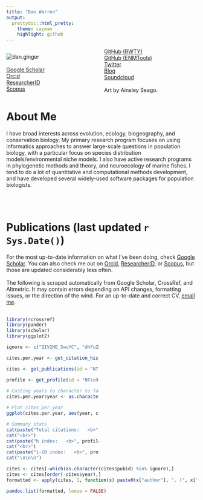 ```yaml
---
title: "Dan Warren"
output:
  prettydoc::html_pretty:
    theme: cayman
    highlight: github
---
```



<style>
  .col2 {
    columns: 2 200px;         /* number of columns and width in pixels*/
    -webkit-columns: 2 200px; /* chrome, safari */
    -moz-columns: 2 200px;    /* firefox */
  }
  .col3 {
    columns: 3 100px;
    -webkit-columns: 3 100px;
    -moz-columns: 3 100px;
  }
</style>

<script type='text/javascript' src='https://d1bxh8uas1mnw7.cloudfront.net/assets/embed.js'></script>


<div class="col2">
![dan.ginger](images/dan.art.jpg)<br><br>
[Google Scholar](http://scholar.google.com/citations?user=NTzu9c8AAAAJ&hl=en)<br> 
[Orcid](http://orcid.org/0000-0002-8747-2451)<br>
[ResearcherID](http://www.researcherid.com/rid/B-3821-2010)<br>
[Scopus](http://www.scopus.com/authid/detail.url?authorId=7202133982)<br>
[GitHub (RWTY)](https://github.com/danlwarren/RWTY)<br>
[GitHub (ENMTools)](https://github.com/danlwarren/ENMTools)<br>
[Twitter](https://twitter.com/danlwarren)<br>
[Blog](http://speciesinspace.com)<br>
[Soundcloud](soundcloud.com/danwarren/tracks)<br><br>
Art by Ainsley Seago.  
</div>

# About Me

I have broad interests across evolution, ecology, biogeography, and conservation biology.  My primary research program focuses on using informatics approaches to answer large-scale questions in population biology, with a particular focus on species distribution models/environmental niche models.  I also have active research programs in phylogenetic methods and theory, and neuroecology of marine fishes.  I tend to do a lot of quantitative and computational methods development, and have developed several widely-used software packages for population biologists.

<br><br>


# Publications (last updated `r Sys.Date()`)

For the most up-to-date information on what I've been doing, check [Google Scholar](http://scholar.google.com/citations?user=NTzu9c8AAAAJ&hl=en).  You can also check me out on [Orcid](http://orcid.org/0000-0002-8747-2451), [ResearcherID](http://www.researcherid.com/rid/B-3821-2010), or [Scopus](http://www.scopus.com/authid/detail.url?authorId=7202133982), but those are updated considerably less often.
<br>
<br>
The following is scraped automatically from Google Scholar, CrossRef, and Altmetric.  It may contain errors depending on API changes, formatting issues, or the direction of the wind.  For an up-to-date and correct CV, [email me](mailto:dan.l.warren@gmail.com).
<br>
<br>
<div class="col2">
```r
library(rcrossref)
library(pander)
library(scholar)
library(ggplot2)

ignore <- c("QIV2ME_5wuYC", "dhFuZR0502QC", "ULOm3_A8WrAC", "7PzlFSSx8tAC")

cites.per.year <- get_citation_history(id = "NTzu9c8AAAAJ")

cites <- get_publications(id = "NTzu9c8AAAAJ")

profile <- get_profile(id = "NTzu9c8AAAAJ")
  
# Casting years to character to facilitate plotting
cites.per.year$year <- as.character(cites.per.year$year)

# Plot cites per year
ggplot(cites.per.year, aes(year, cites)) + theme_bw() + geom_bar(stat="identity") + xlab("Year") + ylab("Number of Citations")

# Summary stats
cat(paste("Total citations:   <b>", profile$total_cites, "</b>"))
cat("<br>")
cat(paste("h index:   <b>", profile$h_index, "</b>"))
cat("<br>")
cat(paste("i-10 index:   <b>", profile$i10_index, "</b>"))
cat("\n\n\n")
```
</div>

```r
cites <- cites[-which(as.character(cites$pubid) %in% ignore),]
cites <- cites[order(-cites$year),]
formatted <- apply(cites, 1, function(x) paste0(x["author"], ". (", x["year"], "). ", x["title"], ". ", x["journal"], " ", x["number"], ".<br>Citations: <b>", x["cites"], "</b>", "<div class='altmetric-embed' data-badge-type='1' data-doi=\"", cr_works(query = paste(as.character(x[1:4]), collapse = " "))$data[1,"DOI"], "\"></div><br>"))

pandoc.list(formatted, loose = FALSE)
```
